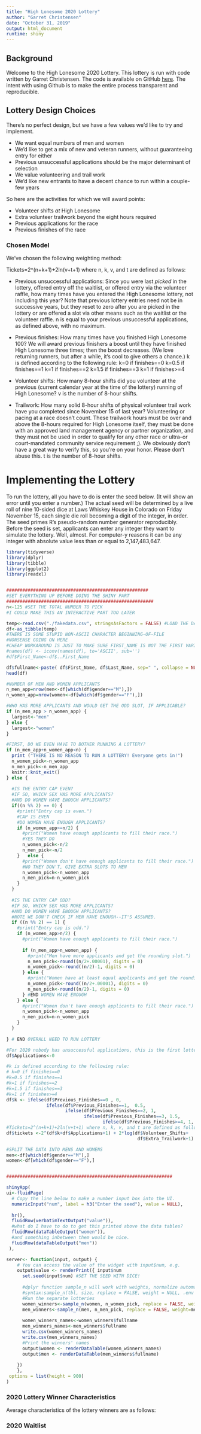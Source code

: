 ```yaml
---
title: "High Lonesome 2020 Lottery"
author: "Garret Christensen"
date: "October 31, 2019"
output: html_document
runtime: shiny
---
```

## Background

Welcome to the High Lonesome 2020 Lottery. This lottery is run with code written by Garret Christensen. The code is available on GitHub [here](http://www.github.com/garretchristensen/RaceLottery). The intent with using Github is to make the entire process transparent and reproducible.

## Lottery Design Choices
There's no perfect design, but we have a few values we'd like to try and implement.

* We want equal numbers of men and women
* We'd like to get a mix of new and veteran runners, without guaranteeing entry for either
* Previous unsuccessful applications should be the major determinant of selection
* We value volunteering and trail work
* We'd like new entrants to have a decent chance to run within a couple-few years

So here are the activities for which we will award points:

* Volunteer shifts *at* High Lonesome
* Extra volunteer trailwork beyond the eight hours required
* Previous applications for the race
* Previous finishes of the race


### Chosen Model

We've chosen the following weighting method:

Tickets=2^(n+k+1)+2ln(v+t+1) where n, k, v, and t are defined as follows:

* Previous unsuccessful applications: Since you were last *picked* in the lottery, offered entry off the waitlist, or offered entry via the volunteer raffle, how many times have you entered the High Lonesome lottery, not including this year? Note that previous lottery entries need not be in successive years, but they reset to zero after you are picked in the lottery or are offered a slot via other means such as the waitlist or the volunteer raffle. n is equal to your previous unsuccessful applications, as defined above, with no maximum.


* Previous finishes: How many times have you finished High Lonesome 100?
We will award previous finishers a boost until they have finished High Lonesome three times; then the boost decreases. (We love returning runners, but after a while, it's cool to give others a chance.)
k is defined according to the following rule:
k=0 if finishes==0
k=0.5 if finishes==1
k=1 if finishes==2
k=1.5 if finishes==3
k=1 if finishes>=4

* Volunteer shifts: How many 8-hour shifts did you volunteer at the previous (current calendar year at the time of the lottery) running of High Lonesome? v is  the number of 8-hour shifts.

* Trailwork: How many solid 8-hour shifts of physical volunteer trail work have you completed since November 15 of last year? Volunteering or pacing at a race doesn't count. These trailwork hours must be over and above the 8-hours required for High Lonesome itself, they must be done with an approved land management agency or partner organization, and they must not be used in order to qualify for any other race or ultra--or court-mandated community service requirement ;). We obviously don't have a great way to verify this, so you're on your honor. Please don't abuse this. t is the number of 8-hour shifts.

# Implementing the Lottery
To run the lottery, all you have to do is enter the seed below. (It will show an error until you enter a number.) The actual seed will be determined by a live roll of nine 10-sided dice at Laws Whiskey House in Colorado on Friday November 15, each single die roll becoming a digit of the integer, in order. The seed primes R's pseudo-random number generator reproducibly. Before the seed is set, applicants can enter any integer they want to simulate the lottery. Well, almost. For computer-y reasons it can be any integer with absolute value less than or equal to 2,147,483,647.

```r
library(tidyverse)
library(dplyr)
library(tibble)
library(ggplot2)
library(readxl)


#####################################################
#SET EVERYTHING UP BEFORE DOING THE SHINY PART
#######################################################
n<-125 #SET THE TOTAL NUMBER TO PICK
#I COULD MAKE THIS AN INTERACTIVE PART TOO LATER

temp<-read.csv("./fakedata.csv", stringsAsFactors = FALSE) #LOAD THE DATA
df<-as_tibble(temp)
#THERE IS SOME STUPID NON-ASCII CHARACTER BEGINNING-OF-FILE 
#NONSENSE GOING ON HERE
#CHEAP WORKAROUND IS JUST TO MAKE SURE FIRST_NAME IS NOT THE FIRST VARIABLE!
#names(df) <- iconv(names(df), to='ASCII', sub='')
#df$First_Name<-df$..First_Name

df$fullname<-paste( df$First_Name, df$Last_Name, sep=" ", collapse = NULL)
head(df)

#NUMBER OF MEN AND WOMEN APPLICANTS
n_men_app=nrow(men<-df[which(df$gender=="M"),])
n_women_app=nrow(women<-df[which(df$gender=="F"),])

#WHO HAS MORE APPLICANTS AND WOULD GET THE ODD SLOT, IF APPLICABLE?
if (n_men_app > n_women_app) {
  largest<-"men"
} else {
  largest<-"women"
}

#FIRST, DO WE EVEN HAVE TO BOTHER RUNNING A LOTTERY?
if (n_men_app+n_women_app<n) {
  print ("THERE IS NO REASON TO RUN A LOTTERY! Everyone gets in!")
  n_women_pick<-n_women_app
  n_men_pick<-n_men_app
  knitr::knit_exit()
} else {
  
  #IS THE ENTRY CAP EVEN?
  #IF SO, WHICH SEX HAS MORE APPLICANTS?
  #AND DO WOMEN HAVE ENOUGH APPLICANTS?
  if((n %% 2) == 0) {
    #print("Entry cap is even.")
    #CAP IS EVEN
    #DO WOMEN HAVE ENOUGH APPLICANTS?
    if (n_women_app>=n/2) {
      #print("Women have enough applicants to fill their race.")
      #YES THEY DO
      n_women_pick<-n/2
      n_men_pick<-n/2
    }   else {
      #print("Women don't have enough applicants to fill their race.")
      #NO THEY DON'T, GIVE EXTRA SLOTS TO MEN
      n_women_pick<-n_women_app
      n_men_pick=n-n_women_pick
    }
  } 
  
  #IS THE ENTRY CAP ODD?
  #IF SO, WHICH SEX HAS MORE APPLICANTS?
  #AND DO WOMEN HAVE ENOUGH APPLICANTS? 
  #NOTE WE DON'T CHECK IF MEN HAVE ENOUGH--IT'S ASSUMED.
  if ((n %% 2) == 1) {
    #print("Entry cap is odd.")
    if (n_women_app>n/2) {
      #print("Women have enough applicants to fill their race.")
      
      if (n_men_app>n_women_app) {  
        #print("Men have more applicants and get the rounding slot.")
        n_men_pick<-round((n/2+.00001), digits = 0)
        n_women_pick<-round((n/2)-1, digits = 0)
      } else {
        #print("Women have at least equal applicants and get the rounding slot.")
        n_women_pick<-round((n/2+.00001), digits = 0)
        n_men_pick<-round((n/2)-1, digits = 0)
      } #END WOMEN HAVE ENOUGH
    } else {
      #print("Women don't have enough applicants to fill their race.")
      n_women_pick<-n_women_app
      n_men_pick=n-n_women_pick
    }  
  }
  
} # END OVERALL NEED TO RUN LOTTERY

#For 2020 nobody has unsuccessful applications, this is the first lottery
df$Applications<-0 

#k is defined according to the following rule:
# k=0 if finishes==0
#k=0.5 if finishes==1
#k=1 if finishes==2
#k=1.5 if finishes==3
#k=1 if finishes>=4
df$k <- ifelse(df$Previous_Finishes==0 , 0,
               ifelse(df$Previous_Finishes==1,  0.5,
                      ifelse(df$Previous_Finishes==2, 1, 
                             ifelse(df$Previous_Finishes==3, 1.5,
                                    ifelse(df$Previous_Finishes>=4, 1, 0)))))
#Tickets=2^(n+k+1)+2ln(v+t+1) where n, k, v, and t are defined as follows:
df$tickets <-2^(df$k+df$Applications+1) + 2*log(df$Volunteer_Shifts+
                                                 df$Extra_Trailwork+1)

#SPLIT THE DATA INTO MENS AND WOMENS
men<-df[which(df$gender=="M"),]
women<-df[which(df$gender=="F"),]


##############################################################

```




```r
shinyApp(
ui<-fluidPage(
  # Copy the line below to make a number input box into the UI.
  numericInput("num", label = h3("Enter the seed"), value = NULL),
  
  hr(),
  fluidRow(verbatimTextOutput("value")),
  #what do I have to do to get this printed above the data tables?
  fluidRow(dataTableOutput("women")),
  #and something inbetween them would be nice.
  fluidRow(dataTableOutput("men"))
 ),

server<- function(input, output) {
    # You can access the value of the widget with input$num, e.g.
    output$value <- renderPrint({ input$num 
      set.seed(input$num) #SET THE SEED WITH DICE!
    
      #dplyr function sample_n will work with weights, normalize automatically
      #syntax:sample_n(tbl, size, replace = FALSE, weight = NULL, .env = NULL, ...)
      #Run the separate lotteries
      women_winners<-sample_n(women, n_women_pick, replace = FALSE, weight=women$tickets)
      men_winners<-sample_n(men, n_men_pick, replace = FALSE, weight=men$tickets)
      
      women_winners_names<-women_winners$fullname
      men_winners_names<-men_winners$fullname
      write.csv(women_winners_names)
      write.csv(men_winners_names)
      #Print the winners' names
      output$women <- renderDataTable(women_winners_names)
      output$men <- renderDataTable(men_winners$fullname)
   
    })
    },
 options = list(height = 900)
)


```

### 2020 Lottery Winner Characteristics

Average characteristics of the lottery winners are as follows:
<Still need to finish this>

### 2020 Waitlist 
<Need to finish this>